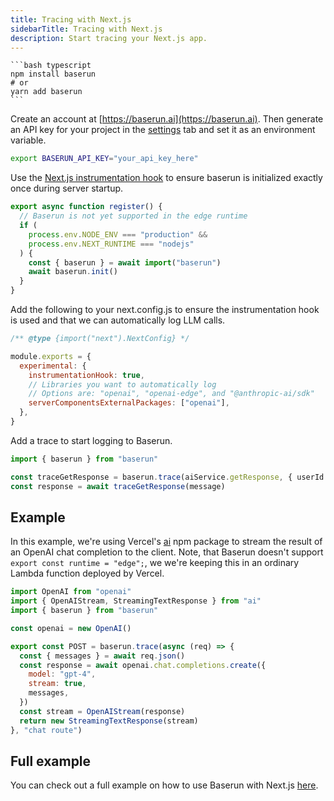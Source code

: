 ```yaml
---
title: Tracing with Next.js
sidebarTitle: Tracing with Next.js
description: Start tracing your Next.js app.
---
```


<Steps>
<Step title="Install Baserun SDK">

<CodeGroup>

    ```bash typescript
    npm install baserun
    # or
    yarn add baserun
    ```

</CodeGroup>
</Step>
<Step title="Generate an API key">

Create an account at [https://baserun.ai](https://baserun.ai). Then generate an API key for your project in the [settings](https://baserun.ai/settings) tab and set it as an environment variable.

```bash
export BASERUN_API_KEY="your_api_key_here"
```

</Step>
<Step title="Initialize baserun">

Use the [Next.js instrumentation hook](https://nextjs.org/docs/app/building-your-application/optimizing/instrumentation) to ensure baserun is initialized exactly once during server startup.

```typescript your-project/instrumentation.ts
export async function register() {
  // Baserun is not yet supported in the edge runtime
  if (
    process.env.NODE_ENV === "production" &&
    process.env.NEXT_RUNTIME === "nodejs"
  ) {
    const { baserun } = await import("baserun")
    await baserun.init()
  }
}
```

</Step>
<Step title="Update next.config.js">

Add the following to your next.config.js to ensure the instrumentation hook is used and that we can automatically log LLM calls.

```javascript javascript
/** @type {import("next").NextConfig} */

module.exports = {
  experimental: {
    instrumentationHook: true,
    // Libraries you want to automatically log
    // Options are: "openai", "openai-edge", and "@anthropic-ai/sdk"
    serverComponentsExternalPackages: ["openai"],
  },
}
```

</Step>
<Step title="Add a trace">

Add a trace to start logging to Baserun.

```typescript typescript
import { baserun } from "baserun"

const traceGetResponse = baserun.trace(aiService.getResponse, { userId: 123 })
const response = await traceGetResponse(message)
```

</Step>

</Steps>

## Example

In this example, we're using Vercel's [ai](https://www.npmjs.com/package/ai) npm package to stream the result of an OpenAI chat completion to the client.
Note, that Baserun doesn't support `export const runtime = "edge";`, we we're keeping this in an ordinary Lambda function deployed by Vercel.

```javascript ./app/api/chat/route.js
import OpenAI from "openai"
import { OpenAIStream, StreamingTextResponse } from "ai"
import { baserun } from "baserun"

const openai = new OpenAI()

export const POST = baserun.trace(async (req) => {
  const { messages } = await req.json()
  const response = await openai.chat.completions.create({
    model: "gpt-4",
    stream: true,
    messages,
  })
  const stream = OpenAIStream(response)
  return new StreamingTextResponse(stream)
}, "chat route")
```

## Full example

You can check out a full example on how to use Baserun with Next.js [here](https://github.com/baserun-ai/baserun-next).
